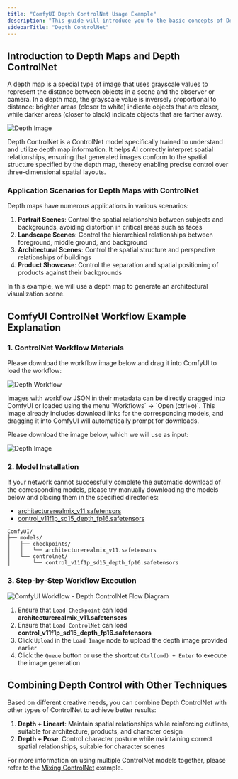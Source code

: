 ```yaml
---
title: "ComfyUI Depth ControlNet Usage Example"
description: "This guide will introduce you to the basic concepts of Depth ControlNet and demonstrate how to generate corresponding images in ComfyUI"
sidebarTitle: "Depth ControlNet"
---
```


## Introduction to Depth Maps and Depth ControlNet

A depth map is a special type of image that uses grayscale values to represent the distance between objects in a scene and the observer or camera. In a depth map, the grayscale value is inversely proportional to distance: brighter areas (closer to white) indicate objects that are closer, while darker areas (closer to black) indicate objects that are farther away.

![Depth Image](https://raw.githubusercontent.com/Comfy-Org/example_workflows/main/controlnet/depth_input.png)

Depth ControlNet is a ControlNet model specifically trained to understand and utilize depth map information. It helps AI correctly interpret spatial relationships, ensuring that generated images conform to the spatial structure specified by the depth map, thereby enabling precise control over three-dimensional spatial layouts.

### Application Scenarios for Depth Maps with ControlNet

Depth maps have numerous applications in various scenarios:

1. **Portrait Scenes**: Control the spatial relationship between subjects and backgrounds, avoiding distortion in critical areas such as faces
2. **Landscape Scenes**: Control the hierarchical relationships between foreground, middle ground, and background
3. **Architectural Scenes**: Control the spatial structure and perspective relationships of buildings
4. **Product Showcase**: Control the separation and spatial positioning of products against their backgrounds

In this example, we will use a depth map to generate an architectural visualization scene.

## ComfyUI ControlNet Workflow Example Explanation

### 1. ControlNet Workflow Materials

Please download the workflow image below and drag it into ComfyUI to load the workflow:

![Depth Workflow](https://raw.githubusercontent.com/Comfy-Org/example_workflows/main/controlnet/depth_controlnet.png)

<Tip>
Images with workflow JSON in their metadata can be directly dragged into ComfyUI or loaded using the menu `Workflows` -> `Open (ctrl+o)`.
This image already includes download links for the corresponding models, and dragging it into ComfyUI will automatically prompt for downloads.
</Tip>

Please download the image below, which we will use as input:

![Depth Image](https://raw.githubusercontent.com/Comfy-Org/example_workflows/main/controlnet/depth_input.png)

### 2. Model Installation

<Note>
If your network cannot successfully complete the automatic download of the corresponding models, please try manually downloading the models below and placing them in the specified directories:
</Note>

- [architecturerealmix_v11.safetensors](https://civitai.com/api/download/models/431755?type=Model&format=SafeTensor&size=full&fp=fp16)
- [control_v11f1p_sd15_depth_fp16.safetensors](https://huggingface.co/comfyanonymous/ControlNet-v1-1_fp16_safetensors/resolve/main/control_v11f1p_sd15_depth_fp16.safetensors?download=true)

```
ComfyUI/
├── models/
│   ├── checkpoints/
│   │   └── architecturerealmix_v11.safetensors
│   └── controlnet/
│       └── control_v11f1p_sd15_depth_fp16.safetensors
```

### 3. Step-by-Step Workflow Execution

![ComfyUI Workflow - Depth ControlNet Flow Diagram](/images/tutorial/controlnet/flow_diagram_depth.jpg)

1. Ensure that `Load Checkpoint` can load **architecturerealmix_v11.safetensors**
2. Ensure that `Load ControlNet` can load **control_v11f1p_sd15_depth_fp16.safetensors**
3. Click `Upload` in the `Load Image` node to upload the depth image provided earlier
4. Click the `Queue` button or use the shortcut `Ctrl(cmd) + Enter` to execute the image generation

## Combining Depth Control with Other Techniques

Based on different creative needs, you can combine Depth ControlNet with other types of ControlNet to achieve better results:

1. **Depth + Lineart**: Maintain spatial relationships while reinforcing outlines, suitable for architecture, products, and character design
2. **Depth + Pose**: Control character posture while maintaining correct spatial relationships, suitable for character scenes

For more information on using multiple ControlNet models together, please refer to the [Mixing ControlNet](/tutorials/controlnet/mixing-controlnets.mdx) example.
